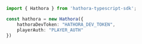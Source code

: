 ```typescript index.ts
import { Hathora } from 'hathora-typescript-sdk';

const hathora = new Hathora({
    hathoraDevToken: "HATHORA_DEV_TOKEN",
    playerAuth: "PLAYER_AUTH"
})
```